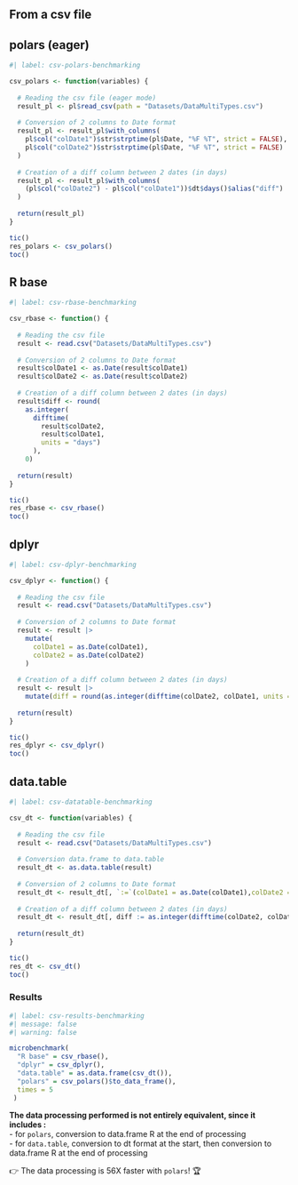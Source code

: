 ## From a csv file

::: {.panel-tabset}

## polars (eager)

```r
#| label: csv-polars-benchmarking

csv_polars <- function(variables) {
  
  # Reading the csv file (eager mode)
  result_pl <- pl$read_csv(path = "Datasets/DataMultiTypes.csv")
  
  # Conversion of 2 columns to Date format
  result_pl <- result_pl$with_columns(
    pl$col("colDate1")$str$strptime(pl$Date, "%F %T", strict = FALSE),
    pl$col("colDate2")$str$strptime(pl$Date, "%F %T", strict = FALSE)
  )
  
  # Creation of a diff column between 2 dates (in days)
  result_pl <- result_pl$with_columns(
    (pl$col("colDate2") - pl$col("colDate1"))$dt$days()$alias("diff")
  )
  
  return(result_pl)
}

tic()
res_polars <- csv_polars()
toc()
```

## R base

```r
#| label: csv-rbase-benchmarking

csv_rbase <- function() {
  
  # Reading the csv file
  result <- read.csv("Datasets/DataMultiTypes.csv")
  
  # Conversion of 2 columns to Date format
  result$colDate1 <- as.Date(result$colDate1)
  result$colDate2 <- as.Date(result$colDate2)
  
  # Creation of a diff column between 2 dates (in days)
  result$diff <- round(
    as.integer(
      difftime(
        result$colDate2,
        result$colDate1,
        units = "days")
      ),
    0)
  
  return(result)
}

tic()
res_rbase <- csv_rbase()
toc()
```

## dplyr

```r
#| label: csv-dplyr-benchmarking

csv_dplyr <- function() {
  
  # Reading the csv file
  result <- read.csv("Datasets/DataMultiTypes.csv")
  
  # Conversion of 2 columns to Date format
  result <- result |>
    mutate(
      colDate1 = as.Date(colDate1),
      colDate2 = as.Date(colDate2)
    )
  
  # Creation of a diff column between 2 dates (in days)
  result <- result |> 
    mutate(diff = round(as.integer(difftime(colDate2, colDate1, units = "days")),0))
  
  return(result)
}

tic()
res_dplyr <- csv_dplyr()
toc()
```

## data.table

```r
#| label: csv-datatable-benchmarking

csv_dt <- function(variables) {
  
  # Reading the csv file
  result <- read.csv("Datasets/DataMultiTypes.csv")
  
  # Conversion data.frame to data.table
  result_dt <- as.data.table(result)
  
  # Conversion of 2 columns to Date format
  result_dt <- result_dt[, `:=`(colDate1 = as.Date(colDate1),colDate2 = as.Date(colDate2))]
  
  # Creation of a diff column between 2 dates (in days)
  result_dt <- result_dt[, diff := as.integer(difftime(colDate2, colDate1, units = "days"))]
  
  return(result_dt)
}

tic()
res_dt <- csv_dt()
toc()
```
:::

### Results

```r
#| label: csv-results-benchmarking
#| message: false
#| warning: false

microbenchmark(
  "R base" = csv_rbase(),
  "dplyr" = csv_dplyr(),
  "data.table" = as.data.frame(csv_dt()),
  "polars" = csv_polars()$to_data_frame(),
  times = 5
 )
```
 
 
::: {.callout-note}
**The data processing performed is not entirely equivalent, since it includes :**  
- for `polars`, conversion to data.frame R at the end of processing  
- for `data.table`, conversion to dt format at the start, then conversion to data.frame R at the end of processing  
:::

👉 The data processing is 56X faster with `polars`! 🏆
